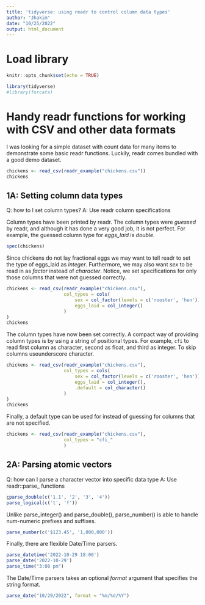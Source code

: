 ```yaml
---
title: 'tidyverse: using readr to control column data types'
author: "Jhakim"
date: "10/25/2022"
output: html_document
---
```


# Load library
```r
knitr::opts_chunk$set(echo = TRUE)

library(tidyverse)
#library(forcats)
```

# Handy readr functions for working with CSV and other data formats

I was looking for a simple dataset with count data for many items to demonstrate some basic readr functions. Luckily, readr comes bundled with a good demo dataset.

```r
chickens <- read_csv(readr_example("chickens.csv"))
chickens
```

## 1A: Setting column data types

Q: how to I set column types?
A: Use readr column specifications

Column types have been printed by readr. The column types were *guessed* by readr, and although it has done a very good job, it is not perfect. For example, the guessed column type for *eggs_laid* is *double*. 

```r
spec(chickens)
```

Since chickens do not lay fractional eggs we may want to tell readr to set the type of eggs_laid as *integer*. Furthermore, we may also want *sex* to be read in as *factor* instead of *character*. Notice, we set specifications for only those columns that were not guessed correctly.

```r
chickens <- read_csv(readr_example("chickens.csv"),
                     col_types = cols(
                         sex = col_factor(levels = c('rooster', 'hen')),
                         eggs_laid = col_integer()
                     )
)
chickens
```
The column types have now been set correctly. A compact way of providing column types is by using a string of positional types. For example, `cfi` to read first column as character, second as float, and third as integer. To skip columns useunderscore character.

```r
chickens <- read_csv(readr_example("chickens.csv"),
                     col_types = cols(
                         sex = col_factor(levels = c('rooster', 'hen')),
                         eggs_laid = col_integer(),
                         .default = col_character()
                     )
)
chickens
```
Finally, a default type can be used for instead of guessing for columns that are not specified.

```r
chickens <- read_csv(readr_example("chickens.csv"),
                     col_types = "cfi_"
                     )
```

## 2A: Parsing atomic vectors

Q: how can I parse a character vector into specific data type
A: Use readr::parse_ functions

```r
çparse_double(c('1.1', '2', '3', '4'))
parse_logical(c('t', 'f'))
```

Unlike parse_integer() and parse_double(), parse_number() is able to handle num-numeric prefixes and suffixes.

```r
parse_number(c('$123.45', '1,000,000'))
```

Finally, there are flexible Date/Time parsers.

```r
parse_datetime('2022-10-29 18:06')
parse_date('2022-10-29')
parse_time("3:08 pm")
```

The Date/Time  parsers takes an optional *format* argument that specifies the string format.

```r
parse_date("10/29/2022", format = "%m/%d/%Y")

```

